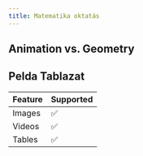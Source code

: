 ```yaml
---
title: Matematika oktatás
---
```



## Animation vs. Geometry
<YouTube id="VEJWE6cpqw0"/>

## Pelda Tablazat

| Feature      | Supported |
|--------------|-----------|
| Images       | ✅        |
| Videos       | ✅        |
| Tables       | ✅        |